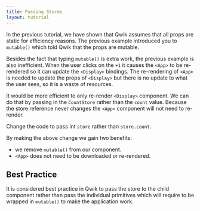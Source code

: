 ```yaml
---
title: Passing Stores
layout: tutorial
---
```


In the previous tutorial, we have shown that Qwik assumes that all props are static for efficiency reasons. The previous example introduced you to `mutable()` which told Qwik that the props are mutable. 

Besides the fact that typing `mutable()` is extra work, the previous example is also inefficient. When the user clicks on the `+1` it causes the `<App>` to be re-rendered so it can update the `<Display>` bindings. The re-rendering of `<App>` is needed to update the props of `<Display>` but there is no update to what the user sees, so it is a waste of resources.

It would be more efficient to only re-render `<Display>` component. We can do that by passing in the `CountStore` rather than the `count` value. Because the store reference never changes the `<App>` component will not need to re-render.

Change the code to pass int `store` rather than `store.count`.

By making the above change we gain two benefits:
- we remove `mutable()` from our component.
- `<App>` does not need to be downloaded or re-rendered.

## Best Practice

It is considered best practice in Qwik to pass the store to the child component rather than pass the individual primitives which will require to be wrapped in `mutable()` to make the application work.